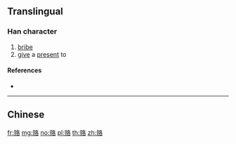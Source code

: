 {{character info/new}}
{{also|賂}}
==Translingual==

===Han character===
{{Han char|rn=154|rad=贝|as=06|sn=10|four=|canj=BOHER|ids=⿰贝各}}

# [[bribe]]
# [[give]] a [[present]] to

====References====
* {{Han ref|kx=1213.211|hdz=63639.140|uh=8D42|ud=36162}}

----

==Chinese==
{{zh-see|賂}}

[[fr:赂]]
[[mg:赂]]
[[no:赂]]
[[pl:赂]]
[[th:赂]]
[[zh:赂]]